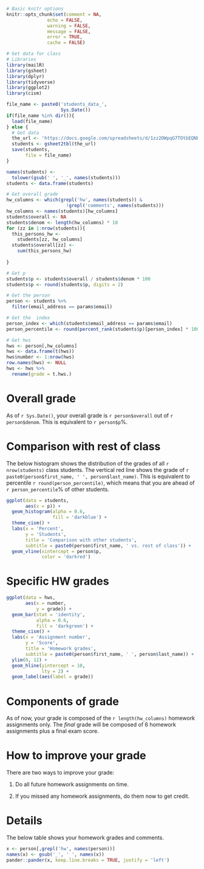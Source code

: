 ```r
# Basic knitr options
knitr::opts_chunk$set(comment = NA, 
               echo = FALSE, 
               warning = FALSE, 
               message = FALSE, 
               error = TRUE, 
               cache = FALSE)
```

```r
# Get data for class
# Libraries
library(mailR)
library(gsheet)
library(dplyr)
library(tidyverse)
library(ggplot2)
library(cism)

file_name <- paste0('students_data_',
                    Sys.Date())
if(file_name %in% dir()){
  load(file_name)
} else {
  # Get data
  the_url <- 'https://docs.google.com/spreadsheets/d/1zz2OWpqG7TOtbEQNESj26LuYtRGfMt9Xrib6N5TMR_Y/edit?usp=sharing'
  students <- gsheet2tbl(the_url)
  save(students,
       file = file_name)
}

names(students) <-
  tolower(gsub(' ', '_', names(students)))
students <- data.frame(students)

# Get overall grade
hw_columns <- which(grepl('hw', names(students)) &
                      !grepl('comments', names(students)))
hw_columns <- names(students)[hw_columns]
students$overall <- NA
students$denom <- length(hw_columns) * 10
for (zz in 1:nrow(students)){
  this_persons_hw <-
    students[zz, hw_columns]
  students$overall[zz] <-
    sum(this_persons_hw)
  
}

# Get p
students$p <- students$overall / students$denom * 100
students$p <- round(students$p, digits = 2)

# Get the person
person <- students %>%
  filter(email_address == params$email)

# Get the  index
person_index <- which(students$email_address == params$email)
person_percentile <- round(percent_rank(students$p)[person_index] * 100)

# Get hws
hws <- person[,hw_columns]
hws <- data.frame(t(hws))
hws$number <- 1:nrow(hws)
row.names(hws) <- NULL
hws <- hws %>%
  rename(grade = t.hws.)
```

\begin{center}
\begin{LARGE}
`r paste0(person$first_name, ' ', person$last_name)`
\end{LARGE}
\end{center}

# Overall grade

\begin{large}
`r paste0(person$p, '%')`
\end{large}

As of `r Sys.Date()`, your overall grade is `r person$overall` out of `r person$denom`. This is equivalent to `r person$p`%.

# Comparison with rest of class

The below histogram shows the distribution of the grades of all `r nrow(students)` class students. The vertical red line shows the grade of `r paste0(person$first_name, ' ', person$last_name)`. This is equivalent to percentile `r round(person_percentile)`, which means that you are ahead of `r person_percentile`% of other students.

```r
ggplot(data = students,
       aes(x = p)) +
  geom_histogram(alpha = 0.6,
                 fill = 'darkblue') +
  theme_cism() +
  labs(x = 'Percent',
       y = 'Students',
       title = 'Comparison with other students',
       subtitle = paste0(person$first_name, ' vs. rest of class')) +
  geom_vline(xintercept = person$p,
             color = 'darkred')
```

# Specific HW grades

```r
ggplot(data = hws,
       aes(x = number,
           y = grade)) +
  geom_bar(stat = 'identity',
           alpha = 0.6,
           fill = 'darkgreen') +
  theme_cism() +
  labs(x = 'Assignment number',
       y = 'Score',
       title = 'Homework grades',
       subtitle = paste0(person$first_name, ' ', person$last_name)) +
  ylim(0, 12) +
  geom_hline(yintercept = 10, 
             lty = 2) +
  geom_label(aes(label = grade))
```

# Components of grade

As of now, your grade is composed of the `r length(hw_columns)` homework assignments only. The _final_ grade will be composed of 6 homework assignments plus a final exam score.

# How to improve your grade

There are two ways to improve your grade:

1. Do all future homework assignments on time.

2. If you missed any homework assignments, do them now to get credit.

# Details

The below table shows your homework grades and comments.

```r
x <- person[,grepl('hw', names(person))]
names(x) <- gsub('_', ' ', names(x))
pander::pander(x, keep.line.breaks = TRUE, justify = 'left')
```